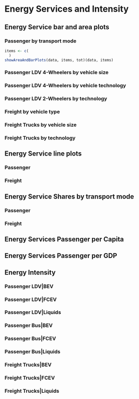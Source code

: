 # Energy Services and Intensity

## Energy Service bar and area plots
### Passenger by transport mode

```r
items <- c(
  )
showAreaAndBarPlots(data, items, tot)(data, items)  
```

### Passenger LDV 4-Wheelers by vehicle size

### Passenger LDV 4-Wheelers by vehicle technology

### Passenger LDV 2-Wheelers by technology

### Freight by vehicle type

### Freight Trucks by vehicle size

### Freight Trucks by technology

## Energy Service line plots
### Passenger
### Freight

## Energy Service Shares by transport mode
### Passenger
### Freight


## Energy Services Passenger per Capita
## Energy Services Passenger per GDP

## Energy Intensity 
### Passenger LDV|BEV
### Passenger LDV|FCEV
### Passenger LDV|Liquids
### Passenger Bus|BEV
### Passenger Bus|FCEV
### Passenger Bus|Liquids
### Freight Trucks|BEV
### Freight Trucks|FCEV
### Freight Trucks|Liquids
